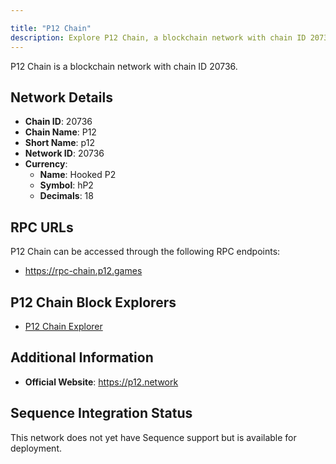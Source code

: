 ```yaml
---

title: "P12 Chain"
description: Explore P12 Chain, a blockchain network with chain ID 20736. Learn about its native currency, Hooked P2, and how to interact with the network.
---
```




P12 Chain is a blockchain network with chain ID 20736.

## Network Details

- **Chain ID**: 20736
- **Chain Name**: P12
- **Short Name**: p12
- **Network ID**: 20736
- **Currency**: 
  - **Name**: Hooked P2
  - **Symbol**: hP2
  - **Decimals**: 18

## RPC URLs

P12 Chain can be accessed through the following RPC endpoints:

- https://rpc-chain.p12.games

## P12 Chain Block Explorers

- [P12 Chain Explorer](https://explorer.p12.games)

## Additional Information

- **Official Website**: https://p12.network

## Sequence Integration Status

This network does not yet have Sequence support but is available for deployment.
